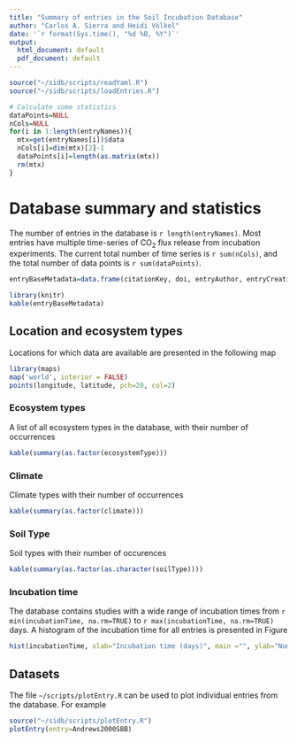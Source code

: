 ```yaml
---
title: "Summary of entries in the Soil Incubation Database"
author: "Carlos A. Sierra and Heidi Völkel"
date: '`r format(Sys.time(), "%d %B, %Y")`'
output:
  html_document: default
  pdf_document: default
---
```


```r
source("~/sidb/scripts/readYaml.R")
source("~/sidb/scripts/loadEntries.R")

# Calculate some statistics
dataPoints=NULL
nCols=NULL
for(i in 1:length(entryNames)){
  mtx=get(entryNames[i])$data
  nCols[i]=dim(mtx)[2]-1
  dataPoints[i]=length(as.matrix(mtx))
  rm(mtx)
}
```

# Database summary and statistics

The number of entries in the database is `r length(entryNames)`. Most entries have multiple time-series of CO~2~ flux release from incubation experiments. The current total number of time series  is `r sum(nCols)`, and the total number of data points is `r sum(dataPoints)`.

```r
entryBaseMetadata=data.frame(citationKey, doi, entryAuthor, entryCreationDate)

library(knitr)
kable(entryBaseMetadata)
```

## Location and ecosystem types

Locations for which data are available are presented in the following map

```r
library(maps)
map('world', interior = FALSE)
points(longitude, latitude, pch=20, col=2)
```

### Ecosystem types
A list of all ecosystem types in the database, with their number of occurrences

```r
kable(summary(as.factor(ecosystemType)))
```

### Climate
Climate types with their number of occurrences
```r
kable(summary(as.factor(climate)))
```

### Soil Type
Soil types with their number of occurences
```r
kable(summary(as.factor(as.character(soilType))))
```

### Incubation time
The database contains studies with a wide range of incubation times from `r min(incubationTime, na.rm=TRUE)` to `r max(incubationTime, na.rm=TRUE)` days.
A histogram of the incubation time for all entries is presented in Figure

```r
hist(incubationTime, xlab="Incubation time (days)", main ="", ylab="Number of studies")
```

## Datasets
The file `~/scripts/plotEntry.R` can be used to plot individual entries from the database. For example

```r
source("~/sidb/scripts/plotEntry.R")
plotEntry(entry=Andrews2000SBB)
```


